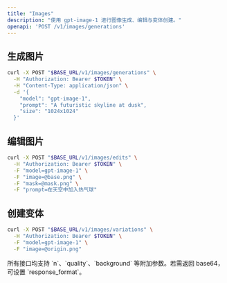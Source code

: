 ```yaml
---
title: "Images"
description: "使用 gpt-image-1 进行图像生成、编辑与变体创建。"
openapi: 'POST /v1/images/generations'
---
```


 

## 生成图片

  ```bash
  curl -X POST "$BASE_URL/v1/images/generations" \
    -H "Authorization: Bearer $TOKEN" \
    -H "Content-Type: application/json" \
    -d '{
      "model": "gpt-image-1",
      "prompt": "A futuristic skyline at dusk",
      "size": "1024x1024"
    }'
  ```

## 编辑图片

  ```bash
  curl -X POST "$BASE_URL/v1/images/edits" \
    -H "Authorization: Bearer $TOKEN" \
    -F "model=gpt-image-1" \
    -F "image=@base.png" \
    -F "mask=@mask.png" \
    -F "prompt=在天空中加入热气球"
  ```

## 创建变体

  ```bash
  curl -X POST "$BASE_URL/v1/images/variations" \
    -H "Authorization: Bearer $TOKEN" \
    -F "model=gpt-image-1" \
    -F "image=@origin.png"
  ```

<Callout type="info">
  所有接口均支持 `n`、`quality`、`background` 等附加参数。若需返回 base64，可设置 `response_format`。
</Callout>

